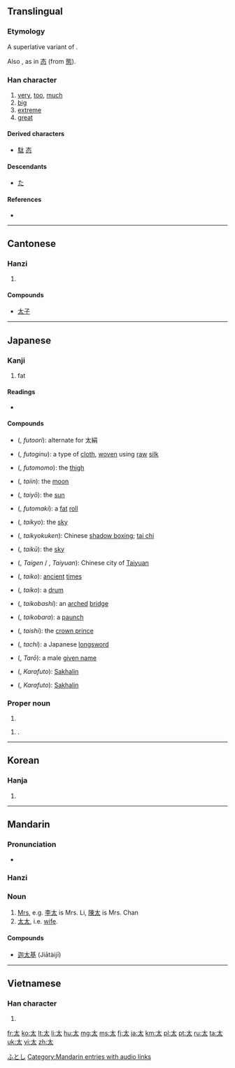 {{also|大|犬}}
==Translingual==

===Etymology===
A superlative variant of {{term|大||big|sc=Hani}}.

Also {{Han simp|能}}, as in [[态]] (from [[態]]).

===Han character===
{{Han char|rn=37|rad=大|as=01|sn=4|four=4003<sub>0</sub>|canj=大戈 (KI)|ids=⿵[[大]][[丶]]}}

# [[very]], [[too]], [[much]]
# [[big]]
# [[extreme]]
# [[great]]

====Derived characters====
* [[駄]] [[态]]

====Descendants====
* [[た]]

====References====
* {{Han ref|kx=0248.100|dkj=05834|dj=0505.010|hdz=10524.010|uh=592A|ud=22826|bh=A4D3|bd=42195}}

----

==Cantonese==

===Hanzi===
{{yue-hanzi|jyut=[[taai3]]|y=[[taai3]]}}

# {{defn|lang=yue|sort=大01}}

====Compounds====
* [[太子]]

----

==Japanese==

===Kanji===
{{ja-kanji|grade=2|rs=大01}}

# fat

====Readings====
* {{ja-readings|on=[[た]] (ta), [[たい]] (tai)|kun=[[太い]] ([[ふとい|ふと-い]], futo-i), [[太む]] ([[ふとむ|ふと-む]], futo-mu), [[太やか]] ([[ふとやか|ふと-やか]], futo-yaka), [[太る]] ([[ふとる|ふと-る]], futo-ru)|nanori=[[おお]] (ō), [[たか]] (taka), [[ひろ]] (hiro), [[ふとし]] (futoshi)}}

====Compounds====
{{der-top|Compounds}}
* {{l|ja|太織}} ({{l|ja|ふとおり}}, ''futoori''): alternate for 太絹
* {{l|ja|太絹}} ({{l|ja|ふとぎぬ}}, ''futoginu''): a type of [[cloth]], [[woven]] using [[raw]] [[silk]]
* {{l|ja|太股}} ({{l|ja|ふともも}}, ''futomomo''): the [[thigh]]
* {{l|ja|太陰}} ({{l|ja|たいいん}}, ''taiin''): the [[moon]]
* {{l|ja|太陽}} ({{l|ja|たいよう}}, ''taiyō''): the [[sun]]
* {{l|ja|太巻}} ({{l|ja|ふとまき}}, ''futomaki''): a [[fat]] [[roll]]
* {{l|ja|太虚}} ({{l|ja|たいきょ}}, ''taikyo''): the [[sky]]
* {{l|ja|太極拳}} ({{l|ja|太極拳}}, ''taikyokuken''): Chinese [[shadow boxing]]; [[tai chi]]
* {{l|ja|太空}} ({{l|ja|たいくう}}, ''taikū''): the [[sky]]
* {{l|ja|太原}} ({{l|ja|たいげん}}, ''Taigen'' / {{l|ja|たいゆあん}}, ''Taiyuan''): Chinese city of [[Taiyuan]]
{{der-mid}}
* {{l|ja|太古}} ({{l|ja|たいこ}}, ''taiko''): [[ancient]] [[times]]
* {{l|ja|太鼓}} ({{l|ja|たいこ}}, ''taiko''): a [[drum]]
* {{l|ja|太鼓橋}} ({{l|ja|たいこばし}}, ''taikobashi''): an [[arched]] [[bridge]]
* {{l|ja|太鼓腹}} ({{l|ja|たいこばら}}, ''taikobara''): a [[paunch]]
* {{l|ja|太子}} ({{l|ja|たいし}}, ''taishi''): the [[crown prince]]
* {{l|ja|太刀}} ({{l|ja|たち}}, ''tachi''): a Japanese [[longsword]]
* {{l|ja|太郎}} ({{l|ja|たろう}}, ''Tarō''): a male [[given name]]
* {{l|ja|樺太}} ({{l|ja|からふと}}, ''Karafuto''): [[Sakhalin]]
* {{l|ja|唐太}} ({{l|ja|からふと}}, ''Karafuto''): [[Sakhalin]]
{{bottom}}


===Proper noun===
{{ja-pos|k|proper|hira=おお|rom=Ō}}

# {{surname|lang=ja}}

{{ja-pos|k|proper|hira=ふとし|rom=Futoshi}}

# {{given name|male|lang=ja}}.

[[Category:Japanese male given names|ふとし]]

----

==Korean==

===Hanja===
{{ko-hanja|hangeul=태|eumhun=클|rv=tae|mr=t'ae}}

# {{defn|lang=ko|sort=大01}}

----

==Mandarin==

===Pronunciation===
* {{audio|zh-tài.ogg|audio}}

===Hanzi===
{{cmn-hanzi|pin=[[tài]] ([[tai4]])|wg=[[t'ai4|t'ai<sup>4</sup>]]}}

===Noun===
{{cmn-noun|ts|pin=tài|pint=tai4|rs=大01}}

# [[Mrs]], e.g. [[李]][[太]] is Mrs. Li, [[陳]][[太]] is Mrs. Chan
# [[太太]], i.e. [[wife]].

====Compounds====
* [[迦太基]] (Jiātàijī)

[[Category:Mandarin entries with audio links]]

----

==Vietnamese==

===Han character===
{{vi-hantu|[[thái]]|rs=大01}}

# {{defn|lang=vi|sort=大01}}

[[fr:太]]
[[ko:太]]
[[lt:太]]
[[li:太]]
[[hu:太]]
[[mg:太]]
[[ms:太]]
[[fj:太]]
[[ja:太]]
[[km:太]]
[[pl:太]]
[[pt:太]]
[[ru:太]]
[[ta:太]]
[[uk:太]]
[[vi:太]]
[[zh:太]]